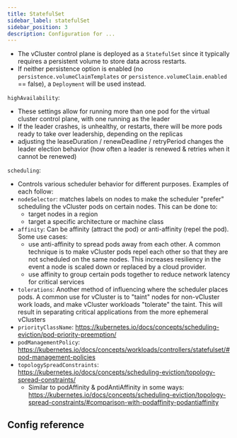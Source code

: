```yaml
---
title: StatefulSet
sidebar_label: statefulSet
sidebar_position: 3
description: Configuration for ...
---
```



- The vCluster control plane is deployed as a `StatefulSet` since it typically requires a persistent volume to store data across restarts.
- If neither persistence option is enabled (no `persistence.volumeClaimTemplates` or `persistence.volumeClaim.enabled` == false), a `Deployment` will be used instead.

`highAvailability`:
- These settings allow for running more than one pod for the virtual cluster control plane, with one running as the leader
- If the leader crashes, is unhealthy, or restarts, there will be more pods ready to take over leadership, depending on the replicas
- adjusting the leaseDuration / renewDeadline / retryPeriod changes the leader election behavior (how often a leader is renewed & retries when it cannot be renewed)

`scheduling`:
- Controls various scheduler behavior for different purposes. Examples of each follow:
- `nodeSelector`: matches labels on nodes to make the scheduler "prefer" scheduling the vCluster pods on certain nodes. This can be done to:
  - target nodes in a region
  - target a specific architecture or machine class
- `affinity`: Can be affinity (attract the pod) or anti-affinity (repel the pod). Some use cases:
  - use anti-affinity to spread pods away from each other. A common technique is to make vCluster pods repel each other so that they are not scheduled on the same nodes. This increases resiliency in the event a node is scaled down or replaced by a cloud provider.
  - use affinity to group certain pods together to reduce network latency for critical services
- `tolerations`: Another method of influencing where the scheduler places pods. A common use for vCluster is to "taint" nodes for non-vCluster work loads, and make vCluster workloads "tolerate" the taint. This will result in separating critical applications from the more ephemeral vClusters
- `priorityClassName`: https://kubernetes.io/docs/concepts/scheduling-eviction/pod-priority-preemption/
- `podManagementPolicy`: https://kubernetes.io/docs/concepts/workloads/controllers/statefulset/#pod-management-policies
- `topologySpreadConstraints`: https://kubernetes.io/docs/concepts/scheduling-eviction/topology-spread-constraints/
  - Similar to podAffinity & podAntiAffinity in some ways: https://kubernetes.io/docs/concepts/scheduling-eviction/topology-spread-constraints/#comparison-with-podaffinity-podantiaffinity

## Config reference

<ControlPlaneStatefulSet/>
